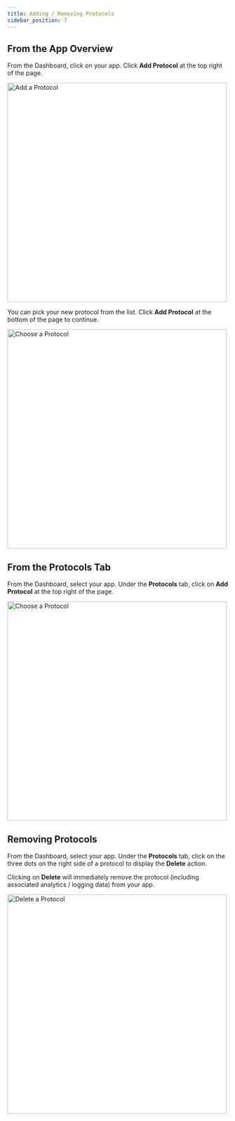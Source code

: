 ```yaml
---
title: Adding / Removing Protocols
sidebar_position: 7
---
```



## From the App Overview

From the Dashboard, click on your app. Click **Add Protocol** at the top right of the page.

<img
  src={img1}
  alt="Add a Protocol"
  width="500"
  className="shadow--tl inline-image"
/>

You can pick your new protocol from the list. Click **Add Protocol** at the bottom of the page to continue.

<img
  src={img2}
  alt="Choose a Protocol"
  width="500"
  className="shadow--tl inline-image"
/>

## From the Protocols Tab

From the Dashboard, select your app. Under the **Protocols** tab, click on **Add Protocol** at the top right of the page.

<img
  src={img3}
  alt="Choose a Protocol"
  width="500"
  className="shadow--tl inline-image"
/>

## Removing Protocols

From the Dashboard, select your app. Under the **Protocols** tab, click on the three dots on the right side of a protocol to display the **Delete** action.

Clicking on **Delete** will immediately remove the protocol (including associated analytics / logging data) from your app.

<img
  src={img4}
  alt="Delete a Protocol"
  width="500"
  className="shadow--tl inline-image"
/>
